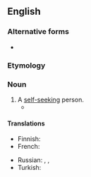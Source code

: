 ==English==

===Alternative forms===
* {{l|en|selfseeker}}

===Etymology===
{{prefix|en|self|seeker}}

===Noun===
{{en-noun}}

# A [[self-seeking]] person.
#* {{quote-book|1=en|year=1907|year_published=1980|author=Barbara Baynton|authorlink=Barbara Baynton|title=Human Toll|series=Portable Australian Authors: Barbara Baynton|editors=Sally Krimmer; Alan Lawson|publisher=University of Queensland Press|location=St Lucia|page=232|passage='They are all '''self-seekers''' - every one.'}}

====Translations====
{{trans-top|a self-seeking person}}
* Finnish: {{t|fi|[[oma|oman]] [[etu|edun]] [[tavoittelija]]}}
* French: {{t+|fr|égocentrique|m|f}}
{{trans-mid}}
* Russian: {{t+|ru|рвач|m}}, {{t+|ru|шку́рник|m}}, {{t|ru|[[своекоры́стный]] [[челове́к]]|m}}
* Turkish: {{t+|tr|çıkarcı}}
{{trans-bottom}}
